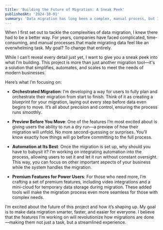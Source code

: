 ```yaml
---
title: 'Building the Future of Migration: A Sneak Peek'
publishedAt: '2024-10-01'
summary: 'Data migration has long been a complex, manual process, but I’m working to change that. Discover how my upcoming project will help businesses orchestrate, preview, and automate their migrations with ease.'
---
```


When I first set out to tackle the complexities of data migration, I knew there had to be a better way. For years, companies have faced complicated, time-consuming, and manual processes that made migrating data feel like an overwhelming task. My goal? To change that entirely.

While I can’t reveal every detail just yet, I want to give you a sneak peek into what I’m building. This project is more than just another migration tool—it's a solution that simplifies, automates, and scales to meet the needs of modern businesses.

Here’s what I’m focusing on:

- **Orchestrated Migration**: I’m developing a way for users to fully plan and orchestrate their migration from start to finish. Think of it as creating a blueprint for your migration, laying out every step before data even begins to move. It’s all about precision and control, ensuring the process runs smoothly.

- **Preview Before You Move**: One of the features I’m most excited about is giving users the ability to run a dry run—a preview of how their migration will unfold. No more second-guessing or surprises. You’ll know exactly how things will go before committing to the full process.

- **Automation at Its Best**: Once the migration is set up, why should you have to babysit it? I’m working on integrating automation into the process, allowing users to set it and let it run without constant oversight. This way, you can focus on other important aspects of your business while the system handles the migration.

- **Premium Features for Power Users**: For those who need more, I’m crafting a set of premium features, including video integrations and a mini-cloud for temporary data storage during migration. These added tools will make the migration process even more seamless for those with complex needs.

I’m excited about the future of this project and how it’s shaping up. My goal is to make data migration smarter, faster, and easier for everyone. I believe that the features I’m working on will revolutionize how migrations are done—making them not just a task, but a streamlined experience.